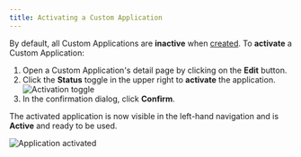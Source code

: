 ```yaml
---
title: Activating a Custom Application
---
```


By default, all Custom Applications are **inactive** when [created](./configuring-a-custom-application). To **activate** a Custom Application:

1. Open a Custom Application's detail page by clicking on the **Edit** button.
2. Click the **Status** toggle in the upper right to **activate** the application.
   ![Activation toggle](/images/mc-apps-activation.png)
3. In the confirmation dialog, click **Confirm**.

The activated application is now visible in the left-hand navigation and is **Active** and ready to be used.

![Application activated](/images/mc-apps-activated.png)
